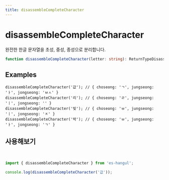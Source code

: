 ```yaml
---
title: disassembleCompleteCharacter
---
```



# disassembleCompleteCharacter

완전한 한글 문자열을 초성, 중성, 종성으로 분리합니다.

```typescript
function disassembleCompleteCharacter(letter: string): ReturnTypeDisassembleCompleteCharacter | undefined;
```

## Examples

```tsx
disassembleCompleteCharacter('값'); // { choseong: 'ㄱ', jungseong: 'ㅏ', jongseong: 'ㅂㅅ' }
disassembleCompleteCharacter('리'); // { choseong: 'ㄹ', jungseong: 'ㅣ', jongseong: '' }
disassembleCompleteCharacter('빚'); // { choseong: 'ㅂ', jungseong: 'ㅣ', jongseong: 'ㅈ' }
disassembleCompleteCharacter('박'); // { choseong: 'ㅂ', jungseong: 'ㅏ', jongseong: 'ㄱ' }
```

## 사용해보기

<br />

<Sandpack>

```ts index.ts
import { disassembleCompleteCharacter } from 'es-hangul';

console.log(disassembleCompleteCharacter('값'));
```

</Sandpack>
